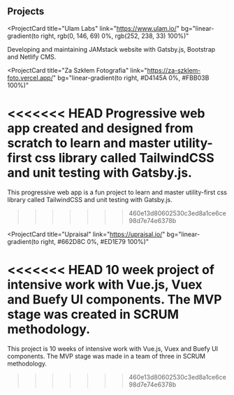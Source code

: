 ## Projects

<ProjectCard
  title="Ulam Labs"
  link="https://www.ulam.io/"
  bg="linear-gradient(to right, rgb(0, 146, 69) 0%, rgb(252, 238, 33) 100%)"
>
  Developing and maintaining JAMstack website with Gatsby.js, Bootstrap and
  Netlify CMS.
</ProjectCard>

<ProjectCard
  title="Za Szkłem Fotografia"
  link="https://za-szklem-foto.vercel.app/"
  bg="linear-gradient(to right, #D4145A 0%, #FBB03B 100%)"
>
<<<<<<< HEAD
  Progressive web app created and designed from scratch to learn and master
  utility-first css library called TailwindCSS and unit testing with Gatsby.js.
=======
  This progressive web app is a fun project to learn and master utility-first
  css library called TailwindCSS and unit testing with Gatsby.js.
>>>>>>> 460e13d80602530c3ed8a1ce6ce98d7e74e6378b
</ProjectCard>

<ProjectCard
  title="Upraisal"
  link="https://upraisal.io/"
  bg="linear-gradient(to right, #662D8C 0%, #ED1E79 100%)"
>
<<<<<<< HEAD
  10 week project of intensive work with Vue.js, Vuex and Buefy UI components.
  The MVP stage was created in SCRUM methodology.
=======
  This project is 10 weeks of intensive work with Vue.js, Vuex and Buefy UI
  components. The MVP stage was made in a team of three in SCRUM methodology.
>>>>>>> 460e13d80602530c3ed8a1ce6ce98d7e74e6378b
</ProjectCard>
